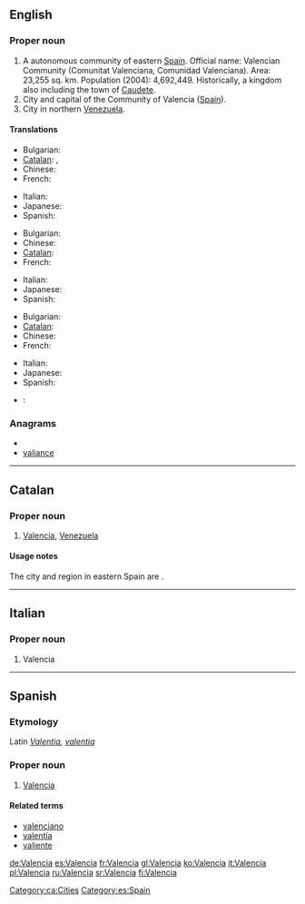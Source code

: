 {{also|València|valencià|valència}}
==English==
{{wikipedia|Valencia (autonomous community)}}
{{wikipedia}}

===Proper noun===
{{en-proper noun}}

# A autonomous community of eastern [[Spain]]. Official name: Valencian Community (Comunitat Valenciana, Comunidad Valenciana). Area: 23,255 sq. km. Population (2004): 4,692,449. Historically, a kingdom also including the town of [[Caudete]].
# City and capital of the Community of Valencia ([[Spain]]).
# City in northern [[Venezuela]].

====Translations====
{{trans-top|autonomous community of Eastern Spain}}
* Bulgarian: {{t|bg|Валенсия}}
* [[Catalan]]: {{t|ca|Comunitat Valenciana|f}}, {{t|ca|València|f}}
* Chinese: {{zh-ts|巴倫西亞自治區|巴伦西亚自治区}}
* French: {{t+|fr|Valence}}
{{trans-mid}}
* Italian: {{t+|it|Valencia}}
* Japanese: {{t|ja|バレンシア州|tr=Barenshia shū}}
* Spanish: {{t+|es|Valencia}}
{{trans-bottom}}
{{trans-top|capital of the community}}
* Bulgarian: {{t|bg|Валенсия}}
* Chinese: {{zh-tsp|巴倫西亞|巴伦西亚|tr=Bālúnxīyà}}
* [[Catalan]]: {{t|ca|València|f}}
* French: {{t+|fr|Valence}}
{{trans-mid}}
* Italian: {{t+|it|Valencia}}
* Japanese: {{t|ja|バレンシア|tr=Barenshia}}
* Spanish: {{t+|es|Valencia}}
{{trans-bottom}}
{{trans-top|city in Venezuala}}
* Bulgarian: {{t|bg|Валенсия}}
* [[Catalan]]: {{t-|ca|Valencia|f}}
* Chinese: {{zh-tsp|巴倫西亞|巴伦西亚|tr=Bālúnxīyà}}
* French: {{t-|fr|Valencia}}
{{trans-mid}}
* Italian: {{t+|it|Valencia}}
* Japanese: {{t|ja|バレンシア|tr=Barenshia}}
* Spanish: {{t+|es|Valencia}}
{{trans-bottom}}

{{checktrans-top}}
* {{ttbc|Portuguese}}: {{t|pt|Valência}}
{{checktrans-bottom}}

===Anagrams===
* {{alphagram|aaceilnv}}
* [[valiance#English|valiance]]

----

==Catalan==

===Proper noun===
{{ca-proper noun|f}}

# [[#English|Valencia]], [[Venezuela]]

====Usage notes====
The city and region in eastern Spain are {{term|lang=ca|València}}.

[[Category:ca:Cities]]

----

==Italian==

===Proper noun===
{{infl|it|proper noun|g=f}}

# Valencia

----

==Spanish==

===Etymology===
Latin ''[[Valentia]], [[valentia]]''

===Proper noun===
{{infl|es|proper noun}}

# [[#English|Valencia]]

====Related terms====
* [[valenciano]]
* [[valentía]]
* [[valiente]]

[[Category:es:Spain]]

[[de:Valencia]]
[[es:Valencia]]
[[fr:Valencia]]
[[gl:Valencia]]
[[ko:Valencia]]
[[it:Valencia]]
[[pl:Valencia]]
[[ru:Valencia]]
[[sr:Valencia]]
[[fi:Valencia]]